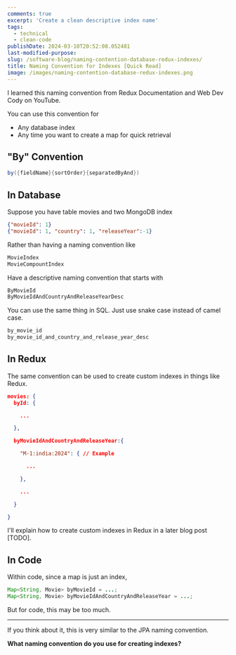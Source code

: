 ```yaml
---
comments: true
excerpt: 'Create a clean descriptive index name'
tags:
  - technical
  - clean-code
publishDate: 2024-03-10T20:52:08.052481
last-modified-purpose:
slug: /software-blog/naming-contention-database-redux-indexes/
title: Naming Convention for Indexes [Quick Read]
image: /images/naming-contention-database-redux-indexes.png
---
```


I learned this naming convention from Redux Documentation and Web Dev Cody on YouTube.

You can use this convention for

- Any database index
- Any time you want to create a map for quick retrieval

## "By" Convention

```java
by({fieldName}{sortOrder}{separatedByAnd})
```

## In Database

Suppose you have table movies and two MongoDB index

```json
{"movieId": 1}
{"movieId": 1, "country": 1, "releaseYear":-1}
```

Rather than having a naming convention like

```java
MovieIndex
MovieCompountIndex
```

Have a descriptive naming convention that starts with

```java
ByMovieId
ByMovieIdAndCountryAndReleaseYearDesc
```

You can use the same thing in SQL. Just use snake case instead of camel case.

```sql
by_movie_id
by_movie_id_and_country_and_release_year_desc
```

## In Redux

The same convention can be used to create custom indexes in things like Redux.

```json
movies: {
  byId: {

    ...

  },

  byMovieIdAndCountryAndReleaseYear:{

    "M-1:india:2024": { // Example

      ...

    },

    ...

  }

}
```

I'll explain how to create custom indexes in Redux in a later blog post [TODO].

## In Code

Within code, since a map is just an index,

```java
Map<String, Movie> byMovieId = ...;
Map<String, Movie> byMovieIdAndCountryAndReleaseYear = ...;
```

But for code, this may be too much.

---

If you think about it, this is very similar to the JPA naming convention.

**What naming convention do you use for creating indexes?**
